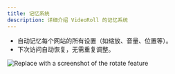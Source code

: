 ```yaml
---
title: 记忆系统
description: 详细介绍 VideoRoll 的记忆系统
---
```


- 自动记忆每个网站的所有设置（如缩放、音量、位置等）。
- 下次访问自动恢复，无需重复调整。

![Replace with a screenshot of the rotate feature](../../assets/image/video.png)
